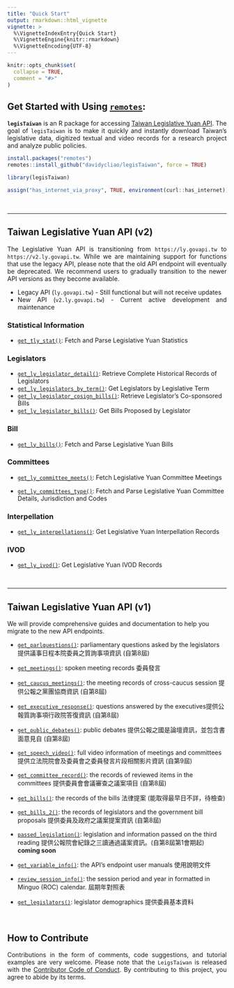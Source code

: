 ```yaml
---
title: "Quick Start"
output: rmarkdown::html_vignette
vignette: >
  %\VignetteIndexEntry{Quick Start}
  %\VignetteEngine{knitr::rmarkdown}
  %\VignetteEncoding{UTF-8}
---
```


```r
knitr::opts_chunk$set(
  collapse = TRUE,
  comment = "#>"
)
```

## Get Started with Using [`remotes`](https://github.com/r-lib/remotes):

<div style="text-align: justify">

**`legisTaiwan`** is an R package for accessing [Taiwan Legislative Yuan API](https://data.ly.gov.tw/index.action). The goal of `legisTaiwan` is to make it quickly and instantly download Taiwan's legislative data, digitized textual 
and video records for a research project and analyze public policies. 

</div>


```r
install.packages("remotes")
remotes::install_github("davidycliao/legisTaiwan", force = TRUE)
```

```r
library(legisTaiwan)
```


```r
assign("has_internet_via_proxy", TRUE, environment(curl::has_internet))
```


<br>


------


## Taiwan Legislative Yuan API (v2)

<div style="text-align: justify">

The Legislative Yuan API is transitioning from `https://ly.govapi.tw` to `https://v2.ly.govapi.tw`.  While we are maintaining support for functions that use the legacy API, please note that the old API endpoint will eventually be deprecated. We recommend users to gradually transition to the newer API versions as they become available.

- Legacy API (`ly.govapi.tw`) - Still functional but will not receive updates
- New API (`v2.ly.govapi.tw`) - Current active development and maintenance

</div>

###  Statistical Information

- [`get_tly_stat()`](): Fetch and Parse Legislative Yuan Statistics


### Legislators 

- [`get_ly_legislator_detail()`](): Retrieve Complete Historical Records of Legislators
- [`get_ly_legislators_by_term()`](): Get Legislators by Legislative Term
- [`get_ly_legislator_cosign_bills()`](): Retrieve Legislator's Co-sponsored Bills
- [`get_ly_legislator_bills()`](): Get Bills Proposed by Legislator

### Bill 

- [`get_ly_bills()`](#docs/reference/get_ly_bills.html): Fetch and Parse Legislative Yuan Bills

### Committees 

- [`get_ly_committee_meets()`](#docs/reference/get_ly_committee_meets.html): Fetch Legislative Yuan Committee Meetings

- [`get_ly_committees_type()`](#docs/reference/get_ly_committees_type.html): Fetch and Parse Legislative Yuan Committee Details, Jurisdiction and Codes

### Interpellation

- [`get_ly_interpellations()`](#docs/reference/get_ly_interpellations.html): Get Legislative Yuan Interpellation Records

###  IVOD

- [`get_ly_ivod()`](#docs/reference/get_ly_ivod.html): Get Legislative Yuan IVOD Records

<br> 


------


## Taiwan Legislative Yuan API (v1)

We will provide comprehensive guides and documentation to help you migrate to the new API endpoints.

- [`get_parlquestions()`](https://davidycliao.github.io/legisTaiwan/reference/get_parlquestions.html): parliamentary questions asked by the legislators 提供議事日程本院委員之質詢事項資訊 (自第8屆)

- [`get_meetings()`](https://davidycliao.github.io/legisTaiwan/reference/get_bills.html): spoken meeting records 委員發言

- [`get_caucus_meetings()`](https://davidycliao.github.io/legisTaiwan/reference/get_caucus_meetings.html): the meeting records of cross-caucus session 提供公報之黨團協商資訊 (自第8屆)

- [`get_executive_response()`](https://davidycliao.github.io/legisTaiwan/reference/get_executive_response.html): questions answered by the executives提供公報質詢事項行政院答復資訊 (自第8屆)

- [`get_public_debates()`](https://davidycliao.github.io/legisTaiwan/reference/get_public_debates.html): public debates 提供公報之國是論壇資訊，並包含書面意見自 (自第8屆)

- [`get_speech_video()`](https://davidycliao.github.io/legisTaiwan/reference/get_speech_video.html): full video information of meetings and committees 提供立法院院會及委員會之委員發言片段相關影片資訊 (自第9屆)

- [`get_committee_record()`](https://davidycliao.github.io/legisTaiwan/reference/get_committee_record.html): the records of reviewed items in the committees 提供委員會會議審查之議案項目 (自第8屆)

- [`get_bills()`](https://davidycliao.github.io/legisTaiwan/reference/get_bills.html): the records of the bills 法律提案 (能取得最早日不詳，待檢查)

- [`get_bills_2()`](https://davidycliao.github.io/legisTaiwan/reference/get_bills_2.html): the records of legislators and the government bill proposals 提供委員及政府之議案提案資訊 (自第8屆)         

- [`passed_legislation()`](https://data.ly.gov.tw/getds.action?id=48): legislation and information passed on the third reading 提供公報院會紀錄之三讀通過議案資訊。(自第8屆第1會期起) **coming soon**

- [`get_variable_info()`](https://davidycliao.github.io/legisTaiwan/reference/get_variable_info.html): the API’s endpoint user manuals 使用說明文件

- [`review_session_info()`](https://davidycliao.github.io/legisTaiwan/reference/review_session_info.html): the session period and year in formatted in Minguo (ROC) calendar. 屆期年對照表


- [`get_legislators()`](https://davidycliao.github.io/legisTaiwan/reference/get_legislators.html): legislator demographics 提供委員基本資料

<br>

## How to Contribute

<div style="text-align: justify">
Contributions in the form of comments, code suggestions, and tutorial examples are very welcome. Please note that the `LeigsTaiwan` is released with the [Contributor Code of Conduct](https://github.com/davidycliao/legisTaiwan/blob/master/CONDUCT.md). By contributing to this project, you agree to abide by its terms. 

</div>

<br> 
